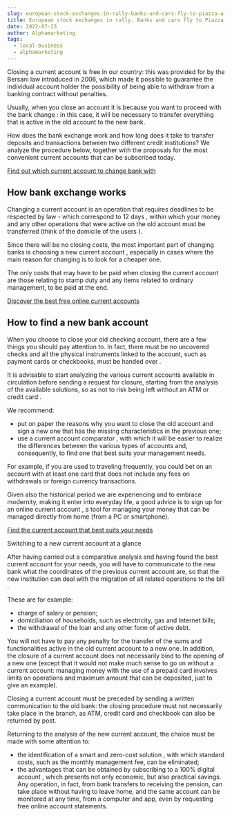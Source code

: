 ```yaml
---
slug: european-stock-exchanges-in-rally-banks-and-cars-fly-to-piazza-affari
title: European stock exchanges in rally. Banks and cars fly to Piazza Affari
date: 2022-07-23
author: Alphamarketing
tags:
  - local-business
  - alphamarketing
---
```


Closing a current account is free in our country: this was provided for by the Bersani law introduced in 2006, which made it possible to guarantee the individual account holder the possibility of being able to withdraw from a banking contract without penalties. 

Usually, when you close an account it is because you want to proceed with the bank change : in this case, it will be necessary to transfer everything that is active in the old account to the new bank. 

How does the bank exchange work and how long does it take to transfer deposits and transactions between two different credit institutions? We analyze the procedure below, together with the proposals for the most convenient current accounts that can be subscribed today. 

[Find out which current account to change bank with](https://www.indiacom.com/pune/hdfc-bank-pune-boat-club-branch_pune_pne_1225504.html)

## How bank exchange works

Changing a current account is an operation that requires deadlines to be respected by law - which correspond to 12 days , within which your money and any other operations that were active on the old account must be transferred (think of the domicile of the users ). 

Since there will be no closing costs, the most important part of changing banks is choosing a new current account , especially in cases where the main reason for changing is to look for a cheaper one. 

The only costs that may have to be paid when closing the current account are those relating to stamp duty and any items related to ordinary management, to be paid at the end. 

[Discover the best free online current accounts](https://www.indiacom.com/pune/hdfc-bank-pune-boat-club-branch_pune_pne_1225504.html)

## How to find a new bank account

When you choose to close your old checking account, there are a few things you should pay attention to. In fact, there must be no uncovered checks and all the physical instruments linked to the account, such as payment cards or checkbooks, must be handed over . 

It is advisable to start analyzing the various current accounts available in circulation before sending a request for closure, starting from the analysis of the available solutions, so as not to risk being left without an ATM or credit card . 

We recommend:

* put on paper the reasons why you want to close the old account and sign a new one that has the missing characteristics in the previous one;
* use a current account comparator , with which it will be easier to realize the differences between the various types of accounts and, consequently, to find one that best suits your management needs. 

For example, if you are used to traveling frequently, you could bet on an account with at least one card that does not include any fees on withdrawals or foreign currency transactions. 

Given also the historical period we are experiencing and to embrace modernity, making it enter into everyday life, a good advice is to sign up for an online current account , a tool for managing your money that can be managed directly from home (from a PC or smartphone). 

[Find the current account that best suits your needs](https://www.indiacom.com/pune/hdfc-bank-pune-boat-club-branch_pune_pne_1225504.html)

Switching to a new current account at a glance

After having carried out a comparative analysis and having found the best current account for your needs, you will have to communicate to the new bank what the coordinates of the previous current account are, so that the new institution can deal with the migration of all related operations to the bill . 

These are for example:

* charge of salary or pension;
* domiciliation of households, such as electricity, gas and Internet bills;
* the withdrawal of the loan and any other form of active debt. 

You will not have to pay any penalty for the transfer of the sums and functionalities active in the old current account to a new one. In addition, the closure of a current account does not necessarily bind to the opening of a new one (except that it would not make much sense to go on without a current account: managing money with the use of a prepaid card involves limits on operations and maximum amount that can be deposited, just to give an example). 

Closing a current account must be preceded by sending a written communication to the old bank: the closing procedure must not necessarily take place in the branch, as ATM, credit card and checkbook can also be returned by post.

Returning to the analysis of the new current account, the choice must be made with some attention to:

* the identification of a smart and zero-cost solution , with which standard costs, such as the monthly management fee, can be eliminated;
* the advantages that can be obtained by subscribing to a 100% digital account , which presents not only economic, but also practical savings. Any operation, in fact, from bank transfers to receiving the pension, can take place without having to leave home, and the same account can be monitored at any time, from a computer and app, even by requesting free online account statements.
